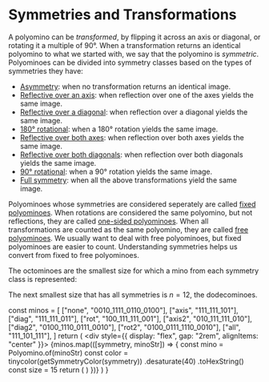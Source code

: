 
# Symmetries and Transformations

A polyomino can be _transformed_, by flipping it across an axis or diagonal, or rotating it a multiple of 90°. When a transformation returns an identical polyomino to what we started with, we say that the polyomino is _symmetric_. Polyominoes can be divided into symmetry classes based on the types of symmetries they have:

- [Asymmetry](/symmetry/none): when no transformation returns an identical image.
- [Reflective over an axis](/symmetry/axis): when reflection over one of the axes yields the same image.
- [Reflective over a diagonal](/symmetry/diag): when reflection over a diagonal yields the same image.
- [180° rotational](/symmetry/rot): when a 180° rotation yields the same image.
- [Reflective over both axes](/symmetry/axis2): when reflection over both axes yields the same image.
- [Reflective over both diagonals](/symmetry/diag2): when reflection over both diagonals yields the same image.
- [90° rotational](/symmetry/rot): when a 90° rotation yields the same image.
- [Full symmetry](/symmetry/all): when all the above transformations yield the same image.

Polyominoes whose symmetries are considered seperately are called [fixed polyominoes](/glossary/fixed). When rotations are considered the same polyomino, but not reflections, they are called [one-sided polyominoes](/glossary/one-sided). When all transformations are counted as the same polyomino, they are called [free polyominoes](/glossary/free). We usually want to deal with free polyominoes, but fixed polyominoes are easier to count. Understanding symmetries helps us convert from fixed to free polyominoes.

The octominoes are the smallest size for which a mino from each symmetry class is represented:

<OctominoSymmetries />

The next smallest size that has all symmetries is $n = 12$, the dodecominoes.

  const minos = [
    ["none", "0010_1111_0110_0100"],
    ["axis", "111_111_101"],
    ["diag", "111_111_011"],
    ["rot", "100_111_111_001"],
    ["axis2", "010_111_111_010"],
    ["diag2", "0100_1110_0111_0010"],
    ["rot2", "0100_0111_1110_0010"],
    ["all", "111_101_111"],
  ]
  return (
    <div style={{ display: "flex", gap: "2rem", alignItems: "center" }}>
      {minos.map(([symmetry, minoStr]) => {
        const mino = Polyomino.of(minoStr)
        const color = tinycolor(getSymmetryColor(symmetry))
          .desaturate(40)
          .toHexString()
        const size = 15
        return (
          <MinoDiv mino={mino} stroke="black" fill={color} size={size}>
            <SymmetryMarkers
              mino={mino}
              size={size}
              stroke="white"
              strokeWidth={2}
            />
          </MinoDiv>
        )
      })}
    </div>
  )
}
